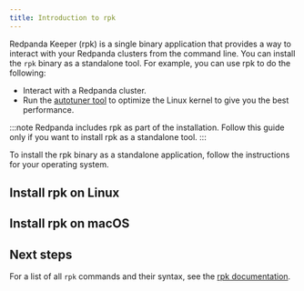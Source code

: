 ```yaml
---
title: Introduction to rpk
---
```


<head>
    <meta name="title" content="Redpanda rpk install | Redpanda Docs"/>
    <meta name="description" content="Redpanda Keeper (rpk) is a single binary application that provides a way to interact with your Redpanda clusters from the command line. "/>
    <link rel="canonical" href="https://docs.redpanda.com/docs/get-started/rpk-install/" />
</head>

Redpanda Keeper (rpk) is a single binary application that provides a way to interact with your Redpanda clusters from the command line. You can install the `rpk` binary as a standalone tool. For example, you can use rpk to do the following:

- Interact with a Redpanda cluster.
- Run the [autotuner tool](../../reference/rpk/rpk-redpanda/rpk-redpanda-tune) to optimize the Linux kernel to give you the best performance.

:::note
Redpanda includes rpk as part of the installation. Follow this guide only if you want to install rpk as a standalone tool.
:::

To install the rpk binary as a standalone application, follow the instructions for your operating system.

## Install rpk on Linux

<InstallRpkLinux/>

## Install rpk on macOS

<InstallRpkMac/>

## Next steps

For a list of all `rpk` commands and their syntax, see the [rpk documentation](../../reference/rpk).